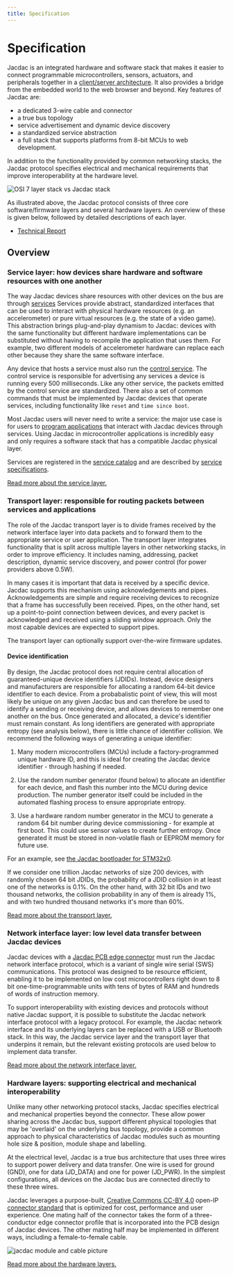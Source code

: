 ```yaml
---
title: Specification
---
```


# Specification

Jacdac is an integrated hardware and software stack
that makes it easier to connect programmable microcontrollers,
sensors, actuators, and peripherals together
in a [client/server architecture](/reference/clientserver).
It also provides a bridge from the embedded world to the web browser and beyond.
Key features of Jacdac are:

-   a dedicated 3-wire cable and connector
-   a true bus topology
-   service advertisement and dynamic device discovery
-   a standardized service abstraction
-   a full stack that supports platforms from 8-bit MCUs to web development.

In addition to the functionality provided by common networking
stacks, the Jacdac protocol specifies electrical and mechanical
requirements that improve interoperability at the hardware level.

![OSI 7 layer stack vs Jacdac stack](/reference/osi-and-jacdac-stack.png)

As illustrated above, the Jacdac protocol consists of three
core software/firmware layers and several hardware layers.
An overview of these is given below, followed by detailed descriptions of each layer.

-   [Technical Report](https://www.microsoft.com/en-us/research/uploads/prod/2023/01/MSR-TR-2023-4-63b4a4bb98c7f.pdf)

## Overview

### Service layer: how devices share hardware and software resources with one another

The way Jacdac devices share resources with other devices on the bus are through [services](/services)
Services provide abstract, standardized interfaces that can be used to interact with
physical hardware resources (e.g. an accelerometer) or pure virtual resources
(e.g. the state of a video game). This abstraction brings plug-and-play dynamism to
Jacdac: devices with the same functionality but different hardware implementations
can be substituted without having to recompile the application that uses them. For example,
two different models of accelerometer hardware can replace each other
because they share the same software interface.

Any device that hosts a service must also run the [control service](/services/control).
The control service is responsible for advertising any services a device
is running every 500 milliseconds. Like any other service,
the packets emitted by the control service are standardized.
There also a set of common commands that must be implemented by Jacdac devices that operate services,
including functionality like `reset` and `time since boot`.

Most Jacdac users will never need to write a service: the major use case is for users
to [program applications](/clients) that interact with Jacdac devices through services.
Using Jacdac in microcontroller applications is incredibly easy and only
requires a software stack that has a compatible Jacdac physical layer.

Services are registered in the [service catalog](/services/)
and are described by [service specifications](/reference/service-specification/).

[Read more about the service layer.](/reference/protocol#service-layer)

### Transport layer: responsible for routing packets between services and applications

The role of the Jacdac transport layer is to
divide frames received by the network interface layer into data packets
and to forward them to the appropriate service or user application.
The transport layer integrates functionality that is split across multiple layers
in other networking stacks, in order to improve efficiency.
It includes naming, addressing, packet description, dynamic service discovery,
and power control (for power providers above 0.5W).

In many cases it is important that data is received by a specific device.
Jacdac supports this mechanism using acknowledgements and pipes.
Acknowledgements are simple and require receiving devices
to recognize that a frame has successfully been received.
Pipes, on the other hand, set up a point-to-point connection between devices,
and every packet is acknowledged and received using a sliding window approach.
Only the most capable devices are expected to support pipes.

The transport layer can optionally support over-the-wire firmware updates.

#### Device identification

By design, the Jacdac protocol does not require central allocation of
guaranteed-unique device identifiers (JDIDs). Instead, device designers and manufacturers are responsible
for allocating a random 64-bit device identifier to each device. From a probabalistic
point of view, this will most likely be unique on any given Jacdac bus and can therefore
be used to identify a sending or receiving device, and allows devices to remember
one another on the bus. Once generated and allocated, a device's identifier must remain constant.
As long identifiers are generated with appropriate
entropy (see analysis below), there is little chance of identifier collision.
We recommend the following ways of generating a unique identifier:

1. Many modern microcontrollers (MCUs) include a factory-programmed unique hardware ID, and this is ideal for creating the Jacdac device identifier - through hashing if needed.

2. Use the random number generator (found below) to allocate an identifier for each device, and flash this number into the MCU during device production. The number generator itself could be included in the automated flashing process to ensure appropriate entropy.

3. Use a hardware random number generator in the MCU to generate a random 64 bit number during device commissioning - for example at first boot. This could use sensor values to create further entropy. Once generated it must be stored in non-volatile flash or EEPROM memory for future use.

For an example, see [the Jacdac bootloader for STM32x0](https://github.com/jacdac/jacdac-stm32x0/blob/master/bl/blmain.c).

<RandomGenerator device={true} />

If we consider one trillion Jacdac networks of size 200 devices, with randomly chosen 64 bit JDIDs,
the probability of a JDID collision in at least one of the networks is 0.1%.
On the other hand, with 32 bit IDs and two thousand networks, the collision probability in any of them is already 1%,
and with two hundred thousand networks it's more than 60%.

[Read more about the transport layer.](/reference/protocol#transport-layer)

### Network interface layer: low level data transfer between Jacdac devices

Jacdac devices with a [Jacdac PCB edge connector](/ddk/design/electro-mechanical#pcb-edge-connector)
must run the Jacdac network interface protocol, which is a variant of
single wire serial (SWS) communications. This protocol was designed to be resource
efficient, enabling it to be implemented on low cost microcontrollers right down to
8 bit one-time-programmable units with tens of bytes of RAM and hundreds of words
of instruction memory.

To support interoperability with existing devices and protocols without
native Jacdac support, it is possible to substitute the Jacdac network interface
protocol with a legacy protocol. For example, the Jacdac network interface and its
underlying layers can be replaced with a USB or Bluetooth stack. In this way, the Jacdac
service layer and the transport layer that underpins it remain, but the relevant existing
protocols are used below to implement data transfer.

[Read more about the network interface layer.](/reference/protocol#network-interface-layer)

### Hardware layers: supporting electrical and mechanical interoperability

Unlike many other networking protocol stacks, Jacdac specifies electrical and
mechanical properties beyond the connector. These allow power sharing across the Jacdac
bus, support different physical topologies that may be 'overlaid' on the
underlying bus topology, provide a common approach to physical characteristics
of Jacdac modules such as mounting hole size & position, module shape and labelling.

At the electrical level, Jacdac is a true bus architecture
that uses three wires to support power delivery and data transfer.
One wire is used for ground (GND), one for data (JD_DATA) and one for power (JD_PWR).
In the simplest configurations, all devices on the Jacdac bus are connected
directly to these three wires.

Jacdac leverages a purpose-built, [Creative Commons CC-BY 4.0](https://creativecommons.org/licenses/by/4.0/) open-IP [connector standard](https://github.com/jacdac/jacdac-ddk/tree/main/connector#cable) that is optimized for cost, performance and user experience. One mating half of the connector takes the form of a three-conductor edge connector profile that is incorporated into the PCB design of Jacdac devices. The other mating half may be implemented in different ways, including a female-to-female cable.

![jacdac module and cable picture](./images/cablepluggingintomodule.png)

[Read more about the hardware layers.](/ddk/design)
